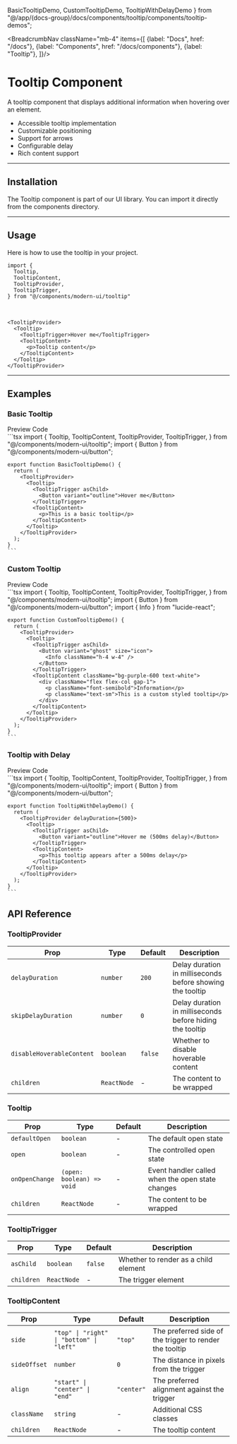   BasicTooltipDemo,
  CustomTooltipDemo,
  TooltipWithDelayDemo
} from "@/app/(docs-group)/docs/components/tooltip/components/tooltip-demos";

<BreadcrumbNav className="mb-4" items={[
  {label: "Docs", href: "/docs"},
  {label: "Components", href: "/docs/components"},
  {label: "Tooltip"},
]}/>

<PreviewTooltip/>

# Tooltip Component

A tooltip component that displays additional information when hovering over an element.

- Accessible tooltip implementation
- Customizable positioning
- Support for arrows
- Configurable delay
- Rich content support

---

## Installation

The Tooltip component is part of our UI library. You can import it directly from the components directory.

<TooltipInstallation/>

---

## Usage

Here is how to use the tooltip in your project.

```tsx
import {
  Tooltip,
  TooltipContent,
  TooltipProvider,
  TooltipTrigger,
} from "@/components/modern-ui/tooltip"
```

<br/>

```tsx
<TooltipProvider>
  <Tooltip>
    <TooltipTrigger>Hover me</TooltipTrigger>
    <TooltipContent>
      <p>Tooltip content</p>
    </TooltipContent>
  </Tooltip>
</TooltipProvider>
```

---

## Examples

### Basic Tooltip

<Tabs defaultValue="preview">
  <TabsList>
    <TabsTrigger value="preview">Preview</TabsTrigger>
    <TabsTrigger value="code">Code</TabsTrigger>
  </TabsList>
  <TabsContent value="preview" className="p-6 border rounded-md mt-2 relative min-h-[150px]">
    <div className="absolute inset-0 bg-[radial-gradient(#80808080_1px,transparent_1px)] [background-size:16px_16px] opacity-50 "></div>
    <div className="flex justify-center items-center h-full z-10 relative min-h-[150px]">
      <BasicTooltipDemo />
    </div>
  </TabsContent>
  <TabsContent value="code">
    ```tsx
    import {
      Tooltip,
      TooltipContent,
      TooltipProvider,
      TooltipTrigger,
    } from "@/components/modern-ui/tooltip";
    import { Button } from "@/components/modern-ui/button";

    export function BasicTooltipDemo() {
      return (
        <TooltipProvider>
          <Tooltip>
            <TooltipTrigger asChild>
              <Button variant="outline">Hover me</Button>
            </TooltipTrigger>
            <TooltipContent>
              <p>This is a basic tooltip</p>
            </TooltipContent>
          </Tooltip>
        </TooltipProvider>
      );
    }
    ```
  </TabsContent>
</Tabs>

### Custom Tooltip

<Tabs defaultValue="preview">
  <TabsList>
    <TabsTrigger value="preview">Preview</TabsTrigger>
    <TabsTrigger value="code">Code</TabsTrigger>
  </TabsList>
  <TabsContent value="preview" className="p-6 border rounded-md mt-2 relative min-h-[150px]">
    <div className="absolute inset-0 bg-[radial-gradient(#80808080_1px,transparent_1px)] [background-size:16px_16px] opacity-50 "></div>
    <div className="flex justify-center items-center h-full z-10 relative min-h-[150px]">
      <CustomTooltipDemo />
    </div>
  </TabsContent>
  <TabsContent value="code">
    ```tsx
    import {
      Tooltip,
      TooltipContent,
      TooltipProvider,
      TooltipTrigger,
    } from "@/components/modern-ui/tooltip";
    import { Button } from "@/components/modern-ui/button";
    import { Info } from "lucide-react";

    export function CustomTooltipDemo() {
      return (
        <TooltipProvider>
          <Tooltip>
            <TooltipTrigger asChild>
              <Button variant="ghost" size="icon">
                <Info className="h-4 w-4" />
              </Button>
            </TooltipTrigger>
            <TooltipContent className="bg-purple-600 text-white">
              <div className="flex flex-col gap-1">
                <p className="font-semibold">Information</p>
                <p className="text-sm">This is a custom styled tooltip</p>
              </div>
            </TooltipContent>
          </Tooltip>
        </TooltipProvider>
      );
    }
    ```
  </TabsContent>
</Tabs>


### Tooltip with Delay

<Tabs defaultValue="preview">
  <TabsList>
    <TabsTrigger value="preview">Preview</TabsTrigger>
    <TabsTrigger value="code">Code</TabsTrigger>
  </TabsList>
  <TabsContent value="preview" className="p-6 border rounded-md mt-2 relative min-h-[150px]">
    <div className="absolute inset-0 bg-[radial-gradient(#80808080_1px,transparent_1px)] [background-size:16px_16px] opacity-50 "></div>
    <div className="flex justify-center items-center h-full z-10 relative min-h-[150px]">
      <TooltipWithDelayDemo />
    </div>
  </TabsContent>
  <TabsContent value="code">
    ```tsx
    import {
      Tooltip,
      TooltipContent,
      TooltipProvider,
      TooltipTrigger,
    } from "@/components/modern-ui/tooltip";
    import { Button } from "@/components/modern-ui/button";

    export function TooltipWithDelayDemo() {
      return (
        <TooltipProvider delayDuration={500}>
          <Tooltip>
            <TooltipTrigger asChild>
              <Button variant="outline">Hover me (500ms delay)</Button>
            </TooltipTrigger>
            <TooltipContent>
              <p>This tooltip appears after a 500ms delay</p>
            </TooltipContent>
          </Tooltip>
        </TooltipProvider>
      );
    }
    ```
  </TabsContent>
</Tabs>

## API Reference

### TooltipProvider

| Prop | Type | Default | Description |
|------|------|---------|-------------|
| `delayDuration` | `number` | `200` | Delay duration in milliseconds before showing the tooltip |
| `skipDelayDuration` | `number` | `0` | Delay duration in milliseconds before hiding the tooltip |
| `disableHoverableContent` | `boolean` | `false` | Whether to disable hoverable content |
| `children` | `ReactNode` | - | The content to be wrapped |

### Tooltip

| Prop | Type | Default | Description |
|------|------|---------|-------------|
| `defaultOpen` | `boolean` | - | The default open state |
| `open` | `boolean` | - | The controlled open state |
| `onOpenChange` | `(open: boolean) => void` | - | Event handler called when the open state changes |
| `children` | `ReactNode` | - | The content to be wrapped |

### TooltipTrigger

| Prop | Type | Default | Description |
|------|------|---------|-------------|
| `asChild` | `boolean` | `false` | Whether to render as a child element |
| `children` | `ReactNode` | - | The trigger element |

### TooltipContent

| Prop | Type | Default | Description |
|------|------|---------|-------------|
| `side` | `"top" \| "right" \| "bottom" \| "left"` | `"top"` | The preferred side of the trigger to render the tooltip |
| `sideOffset` | `number` | `0` | The distance in pixels from the trigger |
| `align` | `"start" \| "center" \| "end"` | `"center"` | The preferred alignment against the trigger |
| `className` | `string` | - | Additional CSS classes |
| `children` | `ReactNode` | - | The tooltip content | 